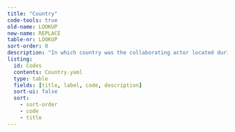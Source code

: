 ```yaml
---
title: "Country"
code-tools: true
old-name: LOOKUP
new-name: REPLACE
table-nr: LOOKUP
sort-order: 0
description: "In which country was the collaborating actor located during the collaboration"
listing:
  id: Codes
  contents: Country.yaml
  type: table
  fields: [title, label, code, description]
  sort-ui: false
  sort:
    - sort-order
    - code
    - title
---
```


:::{ #Codes }
:::
